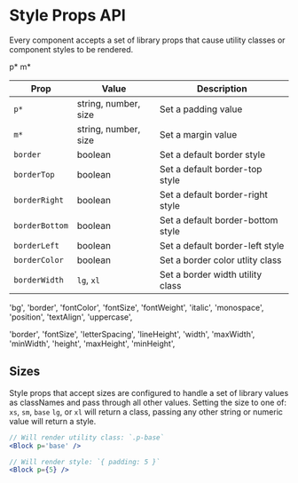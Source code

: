 # Style Props API

Every component accepts a set of library props that cause utility classes or component
styles to be rendered.

p* m*

| Prop           | Value                | Description                       |
| -------------- | -------------------- | --------------------------------- |
| `p*`           | string, number, size | Set a padding value               |
| `m*`           | string, number, size | Set a margin value                |
| `border`       | boolean              | Set a default border style        |
| `borderTop`    | boolean              | Set a default border-top style    |
| `borderRight`  | boolean              | Set a default border-right style  |
| `borderBottom` | boolean              | Set a default border-bottom style |
| `borderLeft`   | boolean              | Set a default border-left style   |
| `borderColor`  | boolean              | Set a border color utlity class   |
| `borderWidth`  | `lg`, `xl`           | Set a border width utility class  |

'bg', 'border', 'fontColor', 'fontSize', 'fontWeight', 'italic', 'monospace', 'position',
'textAlign', 'uppercase',

'border', 'fontSize', 'letterSpacing', 'lineHeight', 'width', 'maxWidth', 'minWidth',
'height', 'maxHeight', 'minHeight',

## Sizes

Style props that accept sizes are configured to handle a set of library values as
classNames and pass through all other values. Setting the size to one of: `xs`, `sm`,
`base` `lg`, or `xl` will return a class, passing any other string or numeric value will
return a style.

```jsx
// Will render utility class: `.p-base`
<Block p='base' />

// Will render style: `{ padding: 5 }`
<Block p={5} />
```
